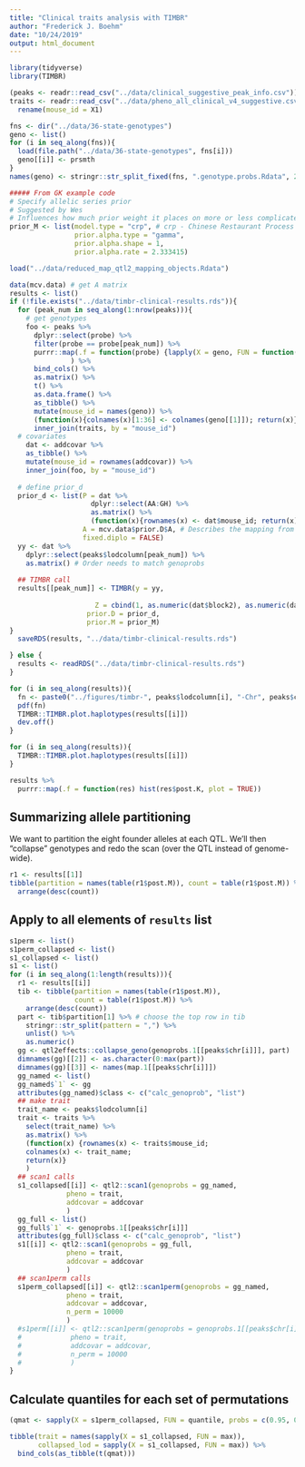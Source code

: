 ```yaml
---
title: "Clinical traits analysis with TIMBR"
author: "Frederick J. Boehm"
date: "10/24/2019"
output: html_document
---
```


```r
library(tidyverse)
library(TIMBR)
```

```r
(peaks <- readr::read_csv("../data/clinical_suggestive_peak_info.csv"))
traits <- readr::read_csv("../data/pheno_all_clinical_v4_suggestive.csv") %>%
  rename(mouse_id = X1)
```

```r
fns <- dir("../data/36-state-genotypes")
geno <- list()
for (i in seq_along(fns)){
  load(file.path("../data/36-state-genotypes", fns[i]))
  geno[[i]] <- prsmth
}
names(geno) <- stringr::str_split_fixed(fns, ".genotype.probs.Rdata", 2)[, 1]
```


```r
##### From GK example code
# Specify allelic series prior
# Suggested by Wes
# Influences how much prior weight it places on more or less complicated allelic series
prior_M <- list(model.type = "crp", # crp - Chinese Restaurant Process
                prior.alpha.type = "gamma",
                prior.alpha.shape = 1,
                prior.alpha.rate = 2.333415)
```


```r
load("../data/reduced_map_qtl2_mapping_objects.Rdata")
```


```r
data(mcv.data) # get A matrix
results <- list()
if (!file.exists("../data/timbr-clinical-results.rds")){
  for (peak_num in seq_along(1:nrow(peaks))){
    # get genotypes
    foo <- peaks %>%
      dplyr::select(probe) %>%
      filter(probe == probe[peak_num]) %>%
      purrr::map(.f = function(probe) {lapply(X = geno, FUN = function(gg) gg[rownames(gg) %in% probe, drop = FALSE])}
               ) %>%
      bind_cols() %>%
      as.matrix() %>%
      t() %>%
      as.data.frame() %>%
      as_tibble() %>%
      mutate(mouse_id = names(geno)) %>%
      (function(x){colnames(x)[1:36] <- colnames(geno[[1]]); return(x)}) %>%
      inner_join(traits, by = "mouse_id")
  # covariates
    dat <- addcovar %>%
    as_tibble() %>%
    mutate(mouse_id = rownames(addcovar)) %>%
    inner_join(foo, by = "mouse_id")
  
  # define prior_d
  prior_d <- list(P = dat %>%
                    dplyr::select(AA:GH) %>%
                    as.matrix() %>%
                    (function(x){rownames(x) <- dat$mouse_id; return(x)}),
                  A = mcv.data$prior.D$A, # Describes the mapping from full genoprobs to additive dosages
                  fixed.diplo = FALSE)
  yy <- dat %>%
    dplyr::select(peaks$lodcolumn[peak_num]) %>%
    as.matrix() # Order needs to match genoprobs
  
  ## TIMBR call
  results[[peak_num]] <- TIMBR(y = yy,
                     
                     Z = cbind(1, as.numeric(dat$block2), as.numeric(dat$block3)), 
                   prior.D = prior_d,
                   prior.M = prior_M)
}
  saveRDS(results, "../data/timbr-clinical-results.rds")

} else {
  results <- readRDS("../data/timbr-clinical-results.rds")
}

```




```r
for (i in seq_along(results)){
  fn <- paste0("../figures/timbr-", peaks$lodcolumn[i], "-Chr", peaks$chr, "-", peaks$Mb, "Mb.pdf")
  pdf(fn)
  TIMBR::TIMBR.plot.haplotypes(results[[i]])
  dev.off()
}
```

```r
for (i in seq_along(results)){
  TIMBR::TIMBR.plot.haplotypes(results[[i]])
}
```

```r
results %>%
  purrr::map(.f = function(res) hist(res$post.K, plot = TRUE))
```


## Summarizing allele partitioning

We want to partition the eight founder alleles at each QTL. We'll then "collapse" genotypes and redo the scan (over the QTL instead of genome-wide).

```r
r1 <- results[[1]]
tibble(partition = names(table(r1$post.M)), count = table(r1$post.M)) %>%
  arrange(desc(count))
```



## Apply to all elements of `results` list

```r
s1perm <- list()
s1perm_collapsed <- list()
s1_collapsed <- list()
s1 <- list()
for (i in seq_along(1:length(results))){
  r1 <- results[[i]]
  tib <- tibble(partition = names(table(r1$post.M)),
                count = table(r1$post.M)) %>%
    arrange(desc(count))
  part <- tib$partition[1] %>% # choose the top row in tib
    stringr::str_split(pattern = ",") %>%
    unlist() %>%
    as.numeric()
  gg <- qtl2effects::collapse_geno(genoprobs.1[[peaks$chr[i]]], part)
  dimnames(gg)[[2]] <- as.character(0:max(part))
  dimnames(gg)[[3]] <- names(map.1[[peaks$chr[i]]])
  gg_named <- list()
  gg_named$`1` <- gg
  attributes(gg_named)$class <- c("calc_genoprob", "list")
  ## make trait
  trait_name <- peaks$lodcolumn[i]
  trait <- traits %>%
    select(trait_name) %>%
    as.matrix() %>%
    (function(x) {rownames(x) <- traits$mouse_id; 
    colnames(x) <- trait_name; 
    return(x)}
    )
  ## scan1 calls
  s1_collapsed[[i]] <- qtl2::scan1(genoprobs = gg_named, 
              pheno = trait, 
              addcovar = addcovar
              )
  gg_full <- list()
  gg_full$`1` <- genoprobs.1[[peaks$chr[i]]]
  attributes(gg_full)$class <- c("calc_genoprob", "list")
  s1[[i]] <- qtl2::scan1(genoprobs = gg_full, 
              pheno = trait, 
              addcovar = addcovar
              )
  ## scan1perm calls
  s1perm_collapsed[[i]] <- qtl2::scan1perm(genoprobs = gg_named, 
              pheno = trait, 
              addcovar = addcovar, 
              n_perm = 10000
              )
  #s1perm[[i]] <- qtl2::scan1perm(genoprobs = genoprobs.1[[peaks$chr[i]]], 
  #            pheno = trait, 
  #            addcovar = addcovar, 
  #            n_perm = 10000
  #            )
}

```

## Calculate quantiles for each set of permutations

```r
(qmat <- sapply(X = s1perm_collapsed, FUN = quantile, probs = c(0.95, 0.99, 0.999, 0.9999)))
```

```r
tibble(trait = names(sapply(X = s1_collapsed, FUN = max)), 
       collapsed_lod = sapply(X = s1_collapsed, FUN = max)) %>%
  bind_cols(as_tibble(t(qmat)))
```
